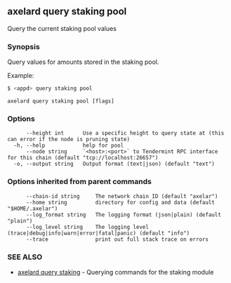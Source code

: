 ## axelard query staking pool

Query the current staking pool values

### Synopsis

Query values for amounts stored in the staking pool.

Example:

```bash
$ <appd> query staking pool
```

```
axelard query staking pool [flags]
```

### Options

```
      --height int      Use a specific height to query state at (this can error if the node is pruning state)
  -h, --help            help for pool
      --node string     `<host>:<port>` to Tendermint RPC interface for this chain (default "tcp://localhost:26657")
  -o, --output string   Output format (text|json) (default "text")
```

### Options inherited from parent commands

```
      --chain-id string     The network chain ID (default "axelar")
      --home string         directory for config and data (default "$HOME/.axelar")
      --log_format string   The logging format (json|plain) (default "plain")
      --log_level string    The logging level (trace|debug|info|warn|error|fatal|panic) (default "info")
      --trace               print out full stack trace on errors
```

### SEE ALSO

- [axelard query staking](/cli-docs/v0_32_0/axelard_query_staking) - Querying commands for the staking module

